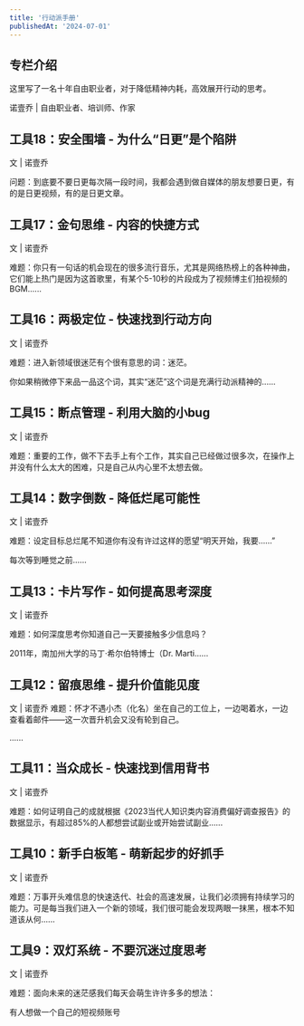 ```yaml
---
title: '行动派手册'
publishedAt: '2024-07-01'
---
```


## 专栏介绍

这里写了一名十年自由职业者，对于降低精神内耗，高效展开行动的思考。  
  
诺壹乔 | 自由职业者、培训师、作家

## 工具18：安全围墙 - 为什么“日更”是个陷阱
文 | 诺壹乔

问题：到底要不要日更每次隔一段时间，我都会遇到做自媒体的朋友想要日更，有的是日更视频，有的是日更文章。

## 工具17：金句思维 - 内容的快捷方式
文 | 诺壹乔

难题：你只有一句话的机会现在的很多流行音乐，尤其是网络热榜上的各种神曲，它们能上热门是因为这首歌里，有某个5-10秒的片段成为了视频博主们拍视频的BGM......

## 工具16：两极定位 - 快速找到行动方向
文 | 诺壹乔

难题：进入新领域很迷茫有个很有意思的词：迷茫。

你如果稍微停下来品一品这个词，其实“迷茫”这个词是充满行动派精神的......

## 工具15：断点管理 - 利用大脑的小bug
文 | 诺壹乔

难题：重要的工作，做不下去手上有个工作，其实自己已经做过很多次，在操作上并没有什么太大的困难，只是自己从内心里不太想去做。

## 工具14：数字倒数 - 降低烂尾可能性
文 | 诺壹乔

难题：设定目标总烂尾不知道你有没有许过这样的愿望“明天开始，我要……”

每次等到睡觉之前......

## 工具13：卡片写作 - 如何提高思考深度
文 | 诺壹乔

难题：如何深度思考你知道自己一天要接触多少信息吗？

2011年，南加州大学的马丁·希尔伯特博士（Dr. Marti......

## 工具12：留痕思维 - 提升价值能见度
文 | 诺壹乔
难题：怀才不遇小杰（化名）坐在自己的工位上，一边喝着水，一边查看着邮件——这一次晋升机会又没有轮到自己。

......

## 工具11：当众成长 - 快速找到信用背书
文 | 诺壹乔

难题：如何证明自己的成就根据《2023当代人知识类内容消费偏好调查报告》的数据显示，有超过85%的人都想尝试副业或开始尝试副业......

## 工具10：新手白板笔 - 萌新起步的好抓手
文 | 诺壹乔

难题：万事开头难信息的快速迭代、社会的高速发展，让我们必须拥有持续学习的能力。可是每当我们进入一个新的领域，我们很可能会发现两眼一抹黑，根本不知道该从何......

## 工具9：双灯系统 - 不要沉迷过度思考
文 | 诺壹乔

难题：面向未来的迷茫感我们每天会萌生许许多多的想法：

有人想做一个自己的短视频账号
